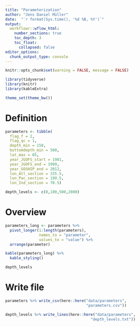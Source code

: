```yaml
---
title: "Parameterization"
author: "Jens Daniel Müller"
date:  "`r format(Sys.time(), '%d %B, %Y')`"
output: 
  workflowr::wflow_html:
    number_sections: true
    toc_depth: 3
    toc_float:
      collapsed: false
editor_options:
  chunk_output_type: console
---
```


```r
knitr::opts_chunk$set(warning = FALSE, message = FALSE)
```

```r
library(tidyverse)
library(knitr)
library(kableExtra)
```

```r
theme_set(theme_bw())
```


# Definition

```r

parameters <- tibble(
  flag_f = 2,
  flag_qc = 1,
  depth_min = 150,
  bottomdepth_min = 500,
  lat_max = 65,
  year_JGOFS_start = 1981,
  year_JGOFS_end = 1999,
  year_GOSHIP_end = 2012,
  lon_Atl_section = 335.5,
  lon_Pac_section = 190.5,
  lon_Ind_section = 70.5)

depth_levels <- c(0,100,500,2000)

```

# Overview

```r

parameters_long <- parameters %>% 
  pivot_longer(1:length(parameters),
               names_to = "parameter",
               values_to = "value") %>% 
  arrange(parameter)

kable(parameters_long) %>%
  kable_styling()

depth_levels

```



# Write file


```r

parameters %>% write_csv(here::here("data/parameters",
                                    "parameters.csv"))

depth_levels %>% write_lines(here::here("data/parameters",
                                      "depth_levels.txt"))

```
